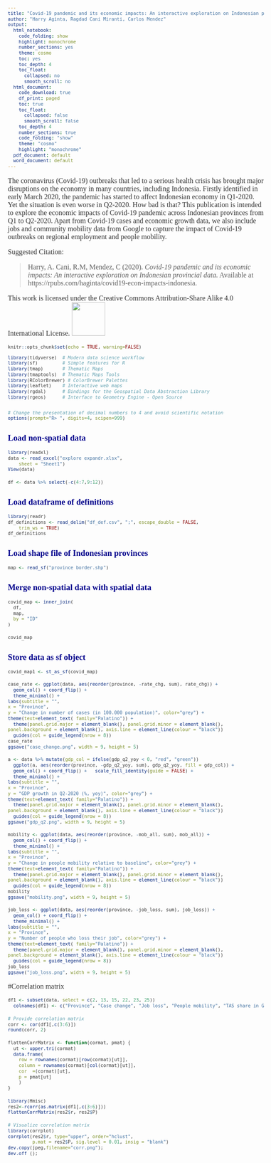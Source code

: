 ```yaml
---
title: "Covid-19 pandemic and its economic impacts: An interactive exploration on Indonesian provincial data"
author: "Harry Aginta, Ragdad Cani Miranti, Carlos Mendez"
output:
  html_notebook:
    code_folding: show
    highlight: monochrome
    number_sections: yes
    theme: cosmo
    toc: yes
    toc_depth: 4
    toc_float:
      collapsed: no
      smooth_scroll: no
  html_document:
    code_download: true
    df_print: paged
    toc: true
    toc_float:
      collapsed: false
      smooth_scroll: false
    toc_depth: 4
    number_sections: true
    code_folding: "show"
    theme: "cosmo"
    highlight: "monochrome"
  pdf_document: default
  word_document: default
---
```



<style>
h1.title {font-size: 18pt; color: DarkBlue;} 
body, h1, h2, h3, h4 {font-family: "Palatino", serif;}
body {font-size: 12pt;}
/* Headers */
h1,h2,h3,h4,h5,h6{font-size: 14pt; color: #00008B;}
body {color: #333333;}
a, a:hover {color: #8B3A62;}
pre {font-size: 12px;}
</style>

The coronavirus (Covid-19) outbreaks that led to a serious health crisis has brought major disruptions on the economy in many countries, including Indonesia. Firstly identified in early March 2020, the pandemic has started to affect Indonesian economy in Q1-2020. Yet the situation is even worse in Q2-2020. How bad is that? This publication is intended to explore the economic impacts of Covid-19 pandemic across Indonesian provinces from Q1 to Q2-2020. Apart from Covid-19 cases and economic growth data, we also include jobs and community mobility data from Google to capture the impact of Covid-19 outbreaks on regional employment and people mobility.

Suggested Citation: 

> Harry, A. Cani, R.M, Mendez, C (2020). _Covid-19 pandemic and its economic impacts: An interactive exploration on Indonesian provincial data._ Available at https://rpubs.com/haginta/covid19-econ-impacts-indonesia.

This work is licensed under the Creative Commons Attribution-Share Alike 4.0 International License. 
![](CCLicense.png){width=75px}

```r
knitr::opts_chunk$set(echo = TRUE, warning=FALSE)

library(tidyverse)  # Modern data science workflow
library(sf)         # Simple features for R
library(tmap)       # Thematic Maps
library(tmaptools)  # Thematic Maps Tools
library(RColorBrewer) # ColorBrewer Palettes
library(leaflet)    # Interactive web maps
library(rgdal)      # Bindings for the Geospatial Data Abstraction Library
library(rgeos)      # Interface to Geometry Engine - Open Source 


# Change the presentation of decimal numbers to 4 and avoid scientific notation
options(prompt="R> ", digits=4, scipen=999)
```


# Load non-spatial data

```r
library(readxl)
data <- read_excel("explore expandr.xlsx", 
    sheet = "Sheet1")
View(data)
```

```r
df <- data %>% select(-c(4:7,9:12))
```

# Load dataframe of definitions
```r
library(readr)
df_definitions <- read_delim("df_def.csv", ";", escape_double = FALSE, 
    trim_ws = TRUE)
df_definitions
```

# Load shape file of Indonesian provinces
```r
map <- read_sf("province border.shp")
```

# Merge non-spatial data with spatial data
```r
covid_map <- inner_join(
  df,
  map,
  by = "ID"
)
```

```r
covid_map
```

# Store data as sf object
```r
covid_map1 <- st_as_sf(covid_map)
```

```r
case_rate <- ggplot(data, aes(reorder(province, -rate_chg, sum), rate_chg)) +
  geom_col() + coord_flip() +
  theme_minimal() +
labs(subtitle = "",
x = "Province",
y = "Change in number of cases (in 100.000 population)", color="grey") +
theme(text=element_text( family="Palatino")) + 
  theme(panel.grid.major = element_blank(), panel.grid.minor = element_blank(),
panel.background = element_blank(), axis.line = element_line(colour = "black"))
  guides(col = guide_legend(nrow = 8))
case_rate
ggsave("case_change.png", width = 9, height = 5)
```

```r
a <- data %>% mutate(gdp_col = ifelse(gdp_q2_yoy < 0, "red", "green")) 
  ggplot(a, aes(reorder(province, -gdp_q2_yoy, sum), gdp_q2_yoy, fill = gdp_col)) +
  geom_col() + coord_flip() +   scale_fill_identity(guide = FALSE) +
  theme_minimal() +
labs(subtitle = "",
x = "Province",
y = "GDP growth in Q2-2020 (%, yoy)", color="grey") +
theme(text=element_text( family="Palatino")) + 
  theme(panel.grid.major = element_blank(), panel.grid.minor = element_blank(),
panel.background = element_blank(), axis.line = element_line(colour = "black"))
  guides(col = guide_legend(nrow = 8))
ggsave("gdp_q2.png", width = 9, height = 5)
```

```r
mobility <- ggplot(data, aes(reorder(province, -mob_all, sum), mob_all)) +
  geom_col() + coord_flip() +
  theme_minimal() +
labs(subtitle = "",
x = "Province",
y = "Change in people mobility relative to baseline", color="grey") +
theme(text=element_text( family="Palatino")) + 
  theme(panel.grid.major = element_blank(), panel.grid.minor = element_blank(),
panel.background = element_blank(), axis.line = element_line(colour = "black"))
  guides(col = guide_legend(nrow = 8))
mobility
ggsave("mobility.png", width = 9, height = 5)
```

```r
job_loss <- ggplot(data, aes(reorder(province, -job_loss, sum), job_loss)) +
  geom_col() + coord_flip() +
  theme_minimal() +
labs(subtitle = "",
x = "Province",
y = "Number of people who loss their job", color="grey") +
theme(text=element_text( family="Palatino")) + 
  theme(panel.grid.major = element_blank(), panel.grid.minor = element_blank(),
panel.background = element_blank(), axis.line = element_line(colour = "black"))
  guides(col = guide_legend(nrow = 8))
job_loss
ggsave("job_loss.png", width = 9, height = 5)
```


#Correlation matrix

```r
df1 <- subset(data, select = c(2, 13, 15, 22, 23, 25))
  colnames(df1) <- c("Province", "Case change", "Job loss", "People mobility", "TAS share in GDP", "GDPg Q2-2020")
```


```r
# Provide correlation matrix
corr <- cor(df1[,c(3:6)])
round(corr, 2)
```

```r
flattenCorrMatrix <- function(cormat, pmat) {
  ut <- upper.tri(cormat)
  data.frame(
    row = rownames(cormat)[row(cormat)[ut]],
    column = rownames(cormat)[col(cormat)[ut]],
    cor  =(cormat)[ut],
    p = pmat[ut]
    )
}
```


```r
library(Hmisc)
res2<-rcorr(as.matrix(df1[,c(3:6)]))
flattenCorrMatrix(res2$r, res2$P)
```


```r
# Visualize correlation matrix
library(corrplot)
corrplot(res2$r, type="upper", order="hclust", 
         p.mat = res2$P, sig.level = 0.01, insig = "blank")
dev.copy(jpeg,filename="corr.png");
dev.off ();
```